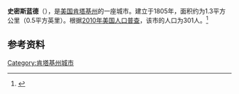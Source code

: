 {{Infobox City 
|chinese_name = 史密斯蓝德
|official_name = Smithland
|image_flag = 
|image_seal = 
|image_skyline = 
|image_map = KYMap-doton-Smithland.PNG
|map_caption =
|subdivision_type = [[國家|國家]]
|subdivision_name = {{USA}}
|leader_title = 
|leader_name = 
|subdivision_type1 = [[美國行政區劃|州]]
|subdivision_name1 = [[肯塔基州|肯塔基州]]
|subdivision_type2 = [[肯塔基州行政区划|县]]
|subdivision_name2 = Livingston
|found_title            = 正式立市
|found_date             = 1805年
|area_total = 1.3
|area_land = 
|area_water = 
|population_as_of = 2010
|population_total = 301
|population_density = 
|timezone = 
|utc_offset = 
|timezone_DST = 
|utc_offset_DST = 
}}

'''史密斯蓝德'''（{{lang-en|'''Smithland'''}}），是[[美国|美国]][[肯塔基州|肯塔基州]]的一座城市。建立于1805年，面积约为1.3平方公里（0.5平方英里）。根据[[2010年美国人口普查|2010年美国人口普查]]，该市的人口为301人。<ref name=census>{{cite web |url = http://www.census.gov/prod/www/abs/decennial/ |title = Census of Population and Housing |publisher = U.S. Census Bureau |accessdate = November 18, 2011 |archive-url = https://web.archive.org/web/20060208103743/http://www.census.gov/prod/www/abs/decennial/ |archive-date = 2006-02-08 |dead-url = yes }}</ref>

== 参考资料 ==
{{reflist}}

[[Category:肯塔基州城市|Category:肯塔基州城市]]


{{Kentucky-stub}}
